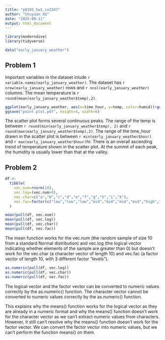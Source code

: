 ```yaml
---
title: "p8105_hw1_cx2347"
author: "Chuyuan XU"
date: "2025-09-11"
output: html_document
---
```


```r
library(moderndive)
library(tidyverse)

data("early_january_weather")
```

## Problem 1

Important variables in the dataset inlude `r variable.names(early_january_weather)`.
The dataset has `r nrow(early_january_weather)` rows and `r ncol(early_january_weather)` columns.
The mean temperature is `r round(mean(early_january_weather$temp),2)`.

```r
ggplot(early_january_weather, aes(x=time_hour, y=temp, color=humid))+geom_point()
ggsave("point plot.pdf", height=4, width=6)
```
The scatter plot forms several continuous peaks. The range of the temp is between `r round(min(early_january_weather$temp), 2)` and `r round(max(early_january_weather$temp),2)`. The range of the time_hour drawn in the scatter plot is between `r min(early_january_weather$hour)` and `r max(early_january_weather$hour)`hr. There is an overall ascending trend of temperature shown in the scatter plot. At the summit of each peak, the humidity is usually lower than that at the valley.

## Problem 2

```r
df <- 
  tibble(
    vec.num=rnorm(10),
    vec.log=(vec.num>0),
    vec.char=c("a","b","c","d","e","f","g","h","i","k"),
    vec.fac=factor(c("low","low","low","mid","mid","mid","mid","high","high","high"))
  )

mean(pull(df, vec.num))
mean(pull(df, vec.log))
mean(pull(df, vec.char))
mean(pull(df, vec.fac))

```

The mean function works for the vec.num (the random sample of size 10 from a standard Normal distribution) and vec.log (the logical vector indicating whether elements of the sample are greater than 0) but doesn't work for the vec.char (a character vector of length 10) and vec.fac (a factor vector of length 10, with 3 different factor “levels”).

```r
as.numeric(pull(df, vec.log))
as.numeric(pull(df, vec.char))
as.numeric(pull(df, vec.fac))
```
The logical vector and the factor vector can be converted to numeric values correctly by the as.numeric() function.
The character vector cannot be converted to numeric values correctly by the as.numeric() function.

This explains why the means() function works for the logical vector as they are already in a numeric format and why the means() function doesn't work for the character vector as we can't extract numeric values from characters.
However, it still can't resolve why the means() function doesn't work for the factor vector. We can convert the factor vector into numeric values, but we can't perform the function means() on them.
